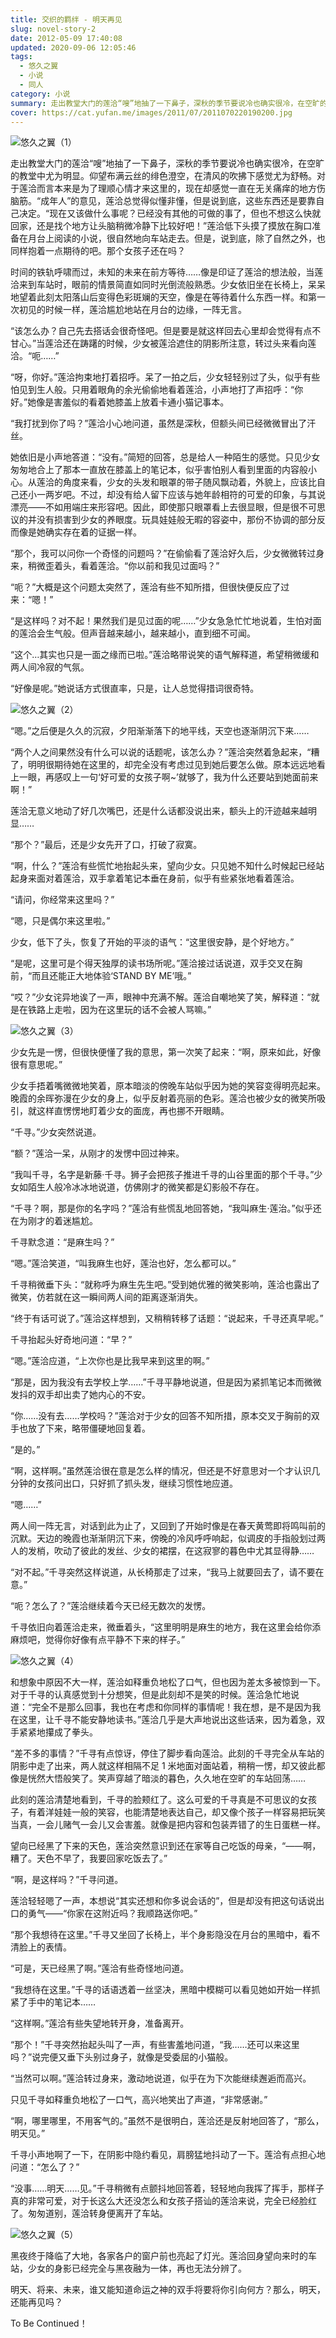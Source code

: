```yaml
---
title: 交织的羁绊 - 明天再见
slug: novel-story-2
date: 2012-05-09 17:40:08
updated: 2020-09-06 12:05:46
tags:
  - 悠久之翼
  - 小说
  - 同人
category: 小说
summary: 走出教堂大门的莲洽“嗖”地抽了一下鼻子，深秋的季节要说冷也确实很冷，在空旷的教堂中尤为明显。仰望布满云丝的绯色澄空，在清风的吹拂下感觉尤为舒畅。
cover: https://cat.yufan.me/images/2011/07/2011070220190200.jpg
---
```


![悠久之翼（1）](https://cat.yufan.me/images/2011/07/2011070220330400.jpg)

<MusicPlayer netease={527785} />

走出教堂大门的莲洽“嗖”地抽了一下鼻子，深秋的季节要说冷也确实很冷，在空旷的教堂中尤为明显。仰望布满云丝的绯色澄空，在清风的吹拂下感觉尤为舒畅。对于莲洽而言本来是为了理顺心情才来这里的，现在却感觉一直在无关痛痒的地方伤脑筋。“成年人”的意见，莲洽总觉得似懂非懂，但是说到底，这些东西还是要靠自己决定。“现在又该做什么事呢？已经没有其他的可做的事了，但也不想这么快就回家，还是找个地方让头脑稍微冷静下比较好吧！”莲洽低下头摸了摸放在胸口准备在月台上阅读的小说，很自然地向车站走去。但是，说到底，除了自然之外，也同样抱着一点期待的吧。那个女孩子还在吗？

时间的铁轨呼啸而过，未知的未来在前方等待……像是印证了莲洽的想法般，当莲洽来到车站时，眼前的情景简直如同时光倒流般熟悉。少女依旧坐在长椅上，呆呆地望着此刻太阳落山后变得色彩斑斓的天空，像是在等待着什么东西一样。和第一次初见的时候一样，莲洽尴尬地站在月台的边缘，一阵无言。

“该怎么办？自己先去搭话会很奇怪吧。但是要是就这样回去心里却会觉得有点不甘心。”当莲洽还在踌躇的时候，少女被莲洽遮住的阴影所注意，转过头来看向莲洽。“呃……”

“呀，你好。”莲洽拘束地打着招呼。呆了一拍之后，少女轻轻别过了头，似乎有些怕见到生人般。只用着眼角的余光偷偷地看着莲洽，小声地打了声招呼：“你好。”她像是害羞似的看着她膝盖上放着卡通小猫记事本。

“我打扰到你了吗？”莲洽小心地问道，虽然是深秋，但额头间已经微微冒出了汗丝。

她依旧是小声地答道：“没有。”简短的回答，总是给人一种陌生的感觉。只见少女匆匆地合上了那本一直放在膝盖上的笔记本，似乎害怕别人看到里面的内容般小心。从莲洽的角度来看，少女的头发和眼罩的带子随风飘动着，外貌上，应该比自己还小一两岁吧。不过，却没有给人留下应该与她年龄相符的可爱的印象，与其说漂亮——不如用端庄来形容吧。因此，即使那只眼罩看上去很显眼，但是很不可思议的并没有损害到少女的养眼度。玩具娃娃般无暇的容姿中，那份不协调的部分反而像是她确实存在着的证据一样。

“那个，我可以问你一个奇怪的问题吗？”在偷偷看了莲洽好久后，少女微微转过身来，稍微歪着头，看着莲洽。“你以前和我见过面吗？”

“呃？”大概是这个问题太突然了，莲洽有些不知所措，但很快便反应了过来：“嗯！”

“是这样吗？对不起！果然我们是见过面的呢……”少女急急忙忙地说着，生怕对面的莲洽会生气般。但声音越来越小，越来越小，直到细不可闻。

“这个…其实也只是一面之缘而已啦。”莲洽略带说笑的语气解释道，希望稍微缓和两人间冷寂的气氛。

“好像是呢。”她说话方式很直率，只是，让人总觉得措词很奇特。

![悠久之翼（2）](https://cat.yufan.me/images/2011/07/2011070220331000.jpg)

“嗯。”之后便是久久的沉寂，夕阳渐渐落下的地平线，天空也逐渐阴沉下来……

“两个人之间果然没有什么可以说的话题呢，该怎么办？”莲洽突然着急起来，“糟了，明明很期待她在这里的，却完全没有考虑过见到她后要怎么做。原本远远地看上一眼，再感叹上一句‘好可爱的女孩子啊~’就够了，我为什么还要站到她面前来啊！”

莲洽无意义地动了好几次嘴巴，还是什么话都没说出来，额头上的汗迹越来越明显……

“那个？”最后，还是少女先开了口，打破了寂寞。

“啊，什么？”莲洽有些慌忙地抬起头来，望向少女。只见她不知什么时候起已经站起身来面对着莲洽，双手拿着笔记本垂在身前，似乎有些紧张地看着莲洽。

“请问，你经常来这里吗？”

“嗯，只是偶尔来这里啦。”

少女，低下了头，恢复了开始的平淡的语气：“这里很安静，是个好地方。”

“是呢，这里可是个得天独厚的读书场所呢。”莲洽接过话说道，双手交叉在胸前，“而且还能正大地体验‘STAND BY ME’哦。”

“哎？”少女诧异地诶了一声，眼神中充满不解。莲洽自嘲地笑了笑，解释道：“就是在铁路上走啦，因为在这里玩的话不会被人骂嘛。”

![悠久之翼（3）](https://cat.yufan.me/images/2011/07/2011070220331700.jpg)

少女先是一愣，但很快便懂了我的意思，第一次笑了起来：“啊，原来如此，好像很有意思呢。”

少女手捂着嘴微微地笑着，原本暗淡的傍晚车站似乎因为她的笑容变得明亮起来。晚霞的余晖弥漫在少女的身上，似乎反射着亮丽的色彩。莲洽也被少女的微笑所吸引，就这样直愣愣地盯着少女的面庞，再也挪不开眼睛。

“千寻。”少女突然说道。

“额？”莲洽一呆，从刚才的发愣中回过神来。

“我叫千寻，名字是新藤·千寻。狮子会把孩子推进千寻的山谷里面的那个千寻。”少女如陌生人般冷冰冰地说道，仿佛刚才的微笑都是幻影般不存在。

“千寻？啊，那是你的名字吗？”莲洽有些慌乱地回答她，“我叫麻生·莲治。”似乎还在为刚才的着迷尴尬。

千寻默念道：“是麻生吗？”

“嗯。”莲洽笑道，“叫我麻生也好，莲治也好，怎么都可以。”

千寻稍微垂下头：“就称呼为麻生先生吧。”受到她优雅的微笑影响，莲洽也露出了微笑，仿若就在这一瞬间两人间的距离逐渐消失。

“终于有话可说了。”莲洽这样想到，又稍稍转移了话题：“说起来，千寻还真早呢。”

千寻抬起头好奇地问道：“早？”

“嗯。”莲洽应道，“上次你也是比我早来到这里的啊。”

“那是，因为我没有去学校上学……”千寻平静地说道，但是因为紧抓笔记本而微微发抖的双手却出卖了她内心的不安。

“你……没有去……学校吗？”莲洽对于少女的回答不知所措，原本交叉于胸前的双手也放了下来，略带僵硬地回复着。

“是的。”

“啊，这样啊。”虽然莲洽很在意是怎么样的情况，但还是不好意思对一个才认识几分钟的女孩问出口，只好抓了抓头发，继续习惯性地应道。

“嗯……”

两人间一阵无言，对话到此为止了，又回到了开始时像是在春天黄莺即将鸣叫前的沉默。天边的晚霞也渐渐阴沉下来，傍晚的冷风呼呼响起，似调皮的手指般划过两人的发梢，吹动了彼此的发丝、少女的裙摆，在这寂寥的暮色中尤其显得静……

“对不起。”千寻突然这样说道，从长椅那走了过来，“我马上就要回去了，请不要在意。”

“呃？怎么了？”莲洽继续着今天已经无数次的发愣。

千寻依旧向着莲洽走来，微垂着头，“这里明明是麻生的地方，我在这里会给你添麻烦吧，觉得你好像有点平静不下来的样子。”

![悠久之翼（4）](https://cat.yufan.me/images/2011/07/2011070220332300.jpg)

和想象中原因不大一样，莲洽如释重负地松了口气，但也因为差太多被惊到一下。对于千寻的认真感觉到十分想笑，但是此刻却不是笑的时候。莲洽急忙地说道：“完全不是那么回事，我也在考虑和你同样的事情呢！我在想，是不是因为我在这里，让千寻不能安静地读书。”莲洽几乎是大声地说出这些话来，因为着急，双手紧紧地攥成了拳头。

“差不多的事情？”千寻有点惊讶，停住了脚步看向莲洽。此刻的千寻完全从车站的阴影中走了出来，两人就这样相隔不足 1 米地面对面站着，稍稍一愣，却又彼此都像是恍然大悟般笑了。笑声穿越了暗淡的暮色，久久地在空旷的车站回荡……

此刻的莲洽清楚地看到，千寻的脸颊红了。这么可爱的千寻真是不可思议的女孩子，有着洋娃娃一般的笑容，也能清楚地表达自己，却又像个孩子一样容易把玩笑当真，一会儿赌气一会儿又会害羞。就像是把内容和包装弄错了的生日蛋糕一样。

望向已经黑了下来的天色，莲洽突然意识到还在家等自己吃饭的母亲，“——啊，糟了。天色不早了，我要回家吃饭去了。”

“啊，是这样吗？”千寻问道。

莲洽轻轻嗯了一声，本想说“其实还想和你多说会话的”，但是却没有把这句话说出口的勇气——“你家在这附近吗？我顺路送你吧。”

“那个我想待在这里。”千寻又坐回了长椅上，半个身影隐没在月台的黑暗中，看不清脸上的表情。

“可是，天已经黑了啊。”莲洽有些奇怪地问道。

“我想待在这里。”千寻的话语透着一丝坚决，黑暗中模糊可以看见她如开始一样抓紧了手中的笔记本……

“这样啊。”莲洽有些失望地转开身，准备离开。

“那个！”千寻突然抬起头叫了一声，有些害羞地问道，“我……还可以来这里吗？”说完便又垂下头别过身子，就像是受委屈的小猫般。

“当然可以啊。”莲洽转过身来，激动地说道，似乎在为下次能继续邂逅而高兴。

只见千寻如释重负地松了一口气，高兴地笑出了声道，“非常感谢。”

“啊，哪里哪里，不用客气的。”虽然不是很明白，莲洽还是反射地回答了，“那么，明天见。”

千寻小声地啊了一下，在阴影中隐约看见，肩膀猛地抖动了一下。莲洽有点担心地问道：“怎么了？”

“没事……明天……见。”千寻稍微有点颤抖地回答着，轻轻地向我挥了挥手，那样子真的非常可爱，对于长这么大还没怎么和女孩子搭讪的莲洽来说，完全已经脸红了。匆匆道别，莲洽转身便离开了车站。

![悠久之翼（5）](https://cat.yufan.me/images/2011/07/2011070220332900.jpg)

黑夜终于降临了大地，各家各户的窗户前也亮起了灯光。莲洽回身望向来时的车站，少女的身影已经完全与黑夜融为一体，再也无法分辨了。

明天、将来、未来，谁又能知道命运之神的双手将要将你引向何方？那么，明天，还能再见吗？

To Be Continued！

